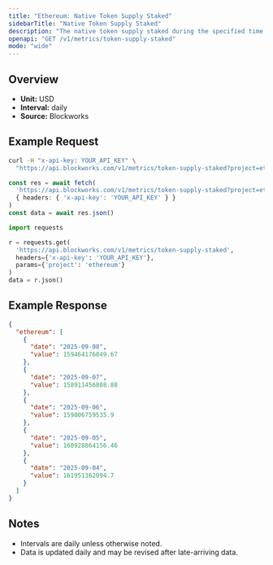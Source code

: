 ```yaml
---
title: "Ethereum: Native Token Supply Staked"
sidebarTitle: "Native Token Supply Staked"
description: "The native token supply staked during the specified time period for given blockchain."
openapi: "GET /v1/metrics/token-supply-staked"
mode: "wide"
---
```


## Overview

- **Unit:** USD
- **Interval:** daily
- **Source:** Blockworks

## Example Request

<CodeGroup>

```bash cURL
curl -H "x-api-key: YOUR_API_KEY" \
  "https://api.blockworks.com/v1/metrics/token-supply-staked?project=ethereum"
```

```typescript TypeScript
const res = await fetch(
  'https://api.blockworks.com/v1/metrics/token-supply-staked?project=ethereum',
  { headers: { 'x-api-key': 'YOUR_API_KEY' } }
)
const data = await res.json()
```

```python Python
import requests

r = requests.get(
  'https://api.blockworks.com/v1/metrics/token-supply-staked',
  headers={'x-api-key': 'YOUR_API_KEY'},
  params={'project': 'ethereum'}
)
data = r.json()
```

</CodeGroup>

## Example Response

```json
{
  "ethereum": [
    {
      "date": "2025-09-08",
      "value": 159464176049.67
    },
    {
      "date": "2025-09-07",
      "value": 158911456808.88
    },
    {
      "date": "2025-09-06",
      "value": 159006759535.9
    },
    {
      "date": "2025-09-05",
      "value": 160928864156.46
    },
    {
      "date": "2025-09-04",
      "value": 161951362094.7
    }
  ]
}
```

## Notes
- Intervals are daily unless otherwise noted.
- Data is updated daily and may be revised after late-arriving data.